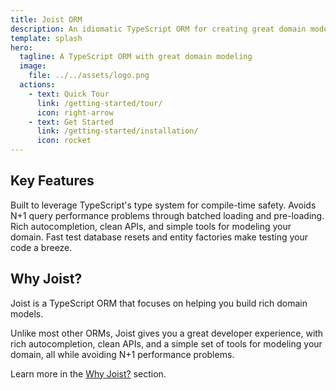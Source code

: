 ```yaml
---
title: Joist ORM
description: An idiomatic TypeScript ORM for creating great domain models
template: splash
hero:
  tagline: A TypeScript ORM with great domain modeling
  image:
    file: ../../assets/logo.png
  actions:
    - text: Quick Tour
      link: /getting-started/tour/
      icon: right-arrow
    - text: Get Started
      link: /getting-started/installation/
      icon: rocket
---
```



## Key Features

<CardGrid stagger>
	<Card title="Type-safe Domain Models" icon="seti:typescript">
		Built to leverage TypeScript's type system for compile-time safety.
	</Card>
	<Card title="N+1 Safe by Default" icon="rocket">
		Avoids N+1 query performance problems through batched loading and pre-loading.
	</Card>
	<Card title="Great Developer Experience" icon="laptop">
		Rich autocompletion, clean APIs, and simple tools for modeling your domain.
	</Card>
	<Card title="Rich Test Support" icon="test-tube">
		Fast test database resets and entity factories make testing your code a breeze.
	</Card>
</CardGrid>

## Why Joist?

Joist is a TypeScript ORM that focuses on helping you build rich domain models.

Unlike most other ORMs, Joist gives you a great developer experience, with rich autocompletion, clean APIs, and a simple set of tools for modeling your domain, all while avoiding N+1 performance problems.

Learn more in the [Why Joist?](/why-joist/) section.
